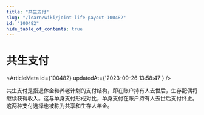 ```yaml
---
title: "共生支付"
slug: "/learn/wiki/joint-life-payout-100482"
id: "100482"
hide_table_of_contents: true
---
```



# 共生支付

<ArticleMeta id={100482} updatedAt={'2023-09-26 13:58:47'} />
<div className='border-solid border-b border-t-0 my-4 border-[var(--ifm-color-gray-300)]' />

共生支付是指退休金和养老计划的支付结构，即在账户持有人去世后，生存配偶将继续获得收入。这与单身支付形成对比，单身支付在账户持有人去世后支付终止。这两种支付选择也被称为共享和生存人年金。
